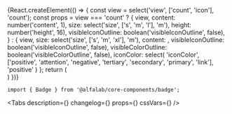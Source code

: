 



<Meta
    title='Компоненты/Badge'
    component={Badge}
/>


<!-- Canvas -->

<Story name='Badge'>
    {React.createElement(() => {
        const view = select('view', ['count', 'icon'], 'count');
        const props = view === 'count' ?
            {
                view,
                content: number('content', 1),
                size: select('size', ['s', 'm', 'l'], 'm'),
                height: number('height', 16),
                visibleIconOutline: boolean('visibleIconOutline', false),
            } : {
                view,
                size: select('size', ['s', 'm', 'xl'], 'm'),
                content: <AlertCircleMIcon />,
                visibleIconOutline: boolean('visibleIconOutline', false),
                visibleColorOutline: boolean('visibleColorOutline', false),
                iconColor: select(
                    'iconColor',
                    ['positive', 'attention', 'negative', 'tertiary', 'secondary', 'primary', 'link'],
                    'positive'
                )
            };
        return (
            <div style={{
                display: 'inline-flex',
                backgroundColor: 'rgb(22%, 47%, 98%, 0.1)',
                ...(view === 'count'  && { padding: '20px',display: 'block', height: '100px', minWidth: '100px' }),
            }}>
                <Badge {...props} />
            </div>
        )
    })}
</Story>


<!-- Docs -->

<ComponentHeader
    name='Badge'
    version={version}
    package='@alfalab/core-components/badge'
    stage={3}
/>

```tsx
import { Badge } from '@alfalab/core-components/badge';
```

<Tabs
    description={<Description />}
    changelog={<Changelog />}
    props={<Props of={Badge} />}
    cssVars={<CssVars css={styles} />}
/>
